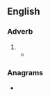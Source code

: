 ==English==

===Adverb===
{{head|en|adverb}}

# {{obsolete spelling of|only|lang=en}}
#* {{quote-book|lang=en|year=1643|author=Sir Thomas Browne|title=Religio Medici|passage=''All flesh is grasse'', is not '''onely''' metaphorically, but literally true, for all those creatures we behold, are but the hearbs of the field, digested into flesh in them, or more remotely carnified in our selves.}}
#: {{rfquotek|Edmund Spenser|lang=en}}

===Anagrams===
* {{anagrams|en|a=elnoy|Loney|Olney|Onley|enoyl}}